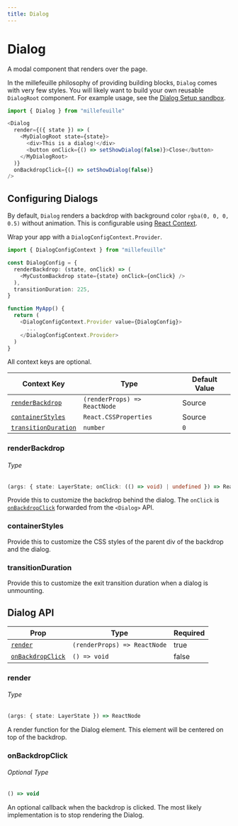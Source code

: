 ```yaml
---
title: Dialog
---
```



# Dialog

<p className="intro">A modal component that renders over the page.</p>
<DialogExample />

In the millefeuille philosophy of providing building blocks, `Dialog` comes with
very few styles. You will likely want to build your own reusable `DialogRoot`
component. For example usage, see the [Dialog Setup sandbox](/examples/dialog-setup).

<!-- prettier-ignore -->
```typescript
import { Dialog } from "millefeuille"

<Dialog
  render={({ state }) => (
    <MyDialogRoot state={state}>
      <div>This is a dialog!</div>
      <button onClick={() => setShowDialog(false)}>Close</button>
    </MyDialogRoot>
  )}
  onBackdropClick={() => setShowDialog(false)}
/>
```

## Configuring Dialogs

By default, `Dialog` renders a backdrop with background color `rgba(0, 0, 0, 0.5)`
without animation. This is configurable using [React Context](https://reactjs.org/docs/context.html).

Wrap your app with a `DialogConfigContext.Provider`.

```typescript
import { DialogConfigContext } from "millefeuille"

const DialogConfig = {
  renderBackdrop: (state, onClick) => (
    <MyCustomBackdrop state={state} onClick={onClick} />
  ),
  transitionDuration: 225,
}

function MyApp() {
  return (
    <DialogConfigContext.Provider value={DialogConfig}>
      ...
    </DialogConfigContext.Provider>
  )
}
```

All context keys are optional.

| Context Key                                 | Type                         | Default Value |
| ------------------------------------------- | ---------------------------- | ------------- |
| [`renderBackdrop`](#renderbackdrop)         | `(renderProps) => ReactNode` | Source        |
| [`containerStyles`](#containerstyles)       | `React.CSSProperties`        | Source        |
| [`transitionDuration`](#transitionduration) | `number`                     | `0`           |

### renderBackdrop

###### Type

<!-- prettier-ignore -->
```typescript
(args: { state: LayerState; onClick: (() => void) | undefined }) => ReactNode
```

Provide this to customize the backdrop behind the dialog. The `onClick` is
[`onBackdropClick`](#onbackdropclick) forwarded from the `<Dialog>` API.

### containerStyles

Provide this to customize the CSS styles of the parent div of the backdrop and
the dialog.

### transitionDuration

Provide this to customize the exit transition duration when a dialog is
unmounting.

## Dialog API

| Prop                                  | Type                         | Required |
| ------------------------------------- | ---------------------------- | -------- |
| [`render`](#render)                   | `(renderProps) => ReactNode` | true     |
| [`onBackdropClick`](#onbackdropclick) | `() => void`                 | false    |

### render

###### Type

<!-- prettier-ignore -->
```typescript
(args: { state: LayerState }) => ReactNode
```

A render function for the Dialog element. This element will be centered on top
of the backdrop.

### onBackdropClick

###### Optional Type

<!-- prettier-ignore -->
```typescript
() => void
```

An optional callback when the backdrop is clicked. The most likely
implementation is to stop rendering the Dialog.
